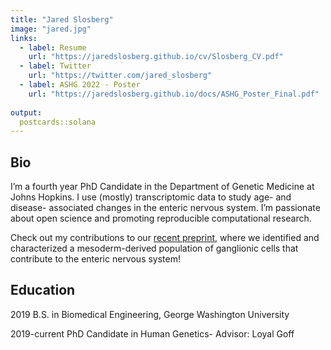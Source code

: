 ```yaml
---
title: "Jared Slosberg"
image: "jared.jpg"
links:
  - label: Resume
    url: "https://jaredslosberg.github.io/cv/Slosberg_CV.pdf"
  - label: Twitter
    url: "https://twitter.com/jared_slosberg"
  - label: ASHG 2022 - Poster
    url: "https://jaredslosberg.github.io/docs/ASHG_Poster_Final.pdf"
 
output:
  postcards::solana
---
```



## Bio
I'm a fourth year PhD Candidate in the Department of Genetic Medicine at Johns Hopkins. 
I use (mostly) transcriptomic data to study age- and disease- associated changes in the enteric nervous
system. I'm passionate about open science and promoting reproducible computational research.

Check out my contributions to our [recent preprint](https://www.biorxiv.org/content/10.1101/2020.08.25.262832v1.full), where we identified and
characterized a mesoderm-derived population of ganglionic cells that contribute to the enteric nervous system!

## Education
2019 B.S. in Biomedical Engineering, George Washington University

2019-current PhD Candidate in Human Genetics- Advisor: Loyal Goff


